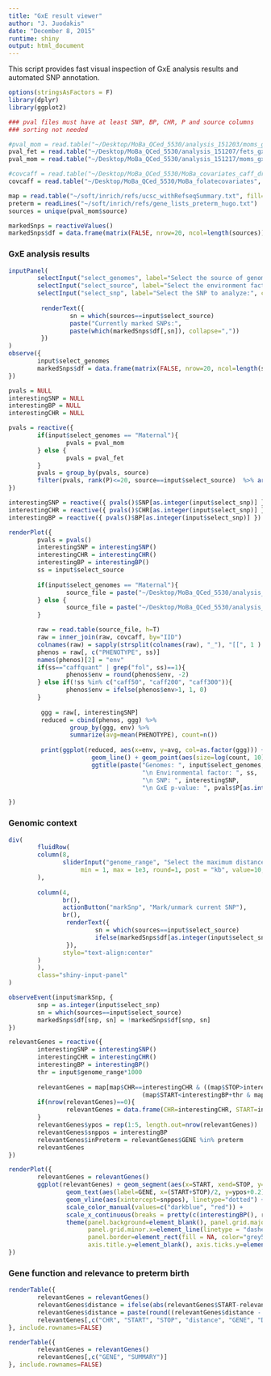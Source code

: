 ```yaml
---
title: "GxE result viewer"
author: "J. Juodakis"
date: "December 8, 2015"
runtime: shiny
output: html_document
---
```


This script provides fast visual inspection of GxE analysis results and automated SNP annotation.

```r
options(stringsAsFactors = F)
library(dplyr)
library(ggplot2)

### pval files must have at least SNP, BP, CHR, P and source columns
### sorting not needed

#pval_mom = read.table("~/Desktop/MoBa_QCed_5530/analysis_151203/moms_gxe_pvals", h=T)
pval_fet = read.table("~/Desktop/MoBa_QCed_5530/analysis_151207/fets_gxe_pvals", h=T)
pval_mom = read.table("~/Desktop/MoBa_QCed_5530/analysis_151217/moms_gxe_pvals", h=T)

#covcaff = read.table("~/Desktop/MoBa_QCed_5530/MoBa_covariates_caff_drinks", h=T)
covcaff = read.table("~/Desktop/MoBa_QCed_5530/MoBa_folatecovariates", h=T)

map = read.table("~/soft/inrich/refs/ucsc_withRefseqSummary.txt", fill=T, sep="\t", h=T, quote='')
preterm = readLines("~/soft/inrich/refs/gene_lists_preterm_hugo.txt")
sources = unique(pval_mom$source)

markedSnps = reactiveValues()
markedSnps$df = data.frame(matrix(FALSE, nrow=20, ncol=length(sources)))
```

### GxE analysis results

```r
inputPanel(
        selectInput("select_genomes", label="Select the source of genomes to analyze:", choices=c("Maternal", "Fetal")),
        selectInput("select_source", label="Select the environment factor to analyze:", choices=sources),
        selectInput("select_snp", label="Select the SNP to analyze:", choices=1:20),
        
         renderText({
                 sn = which(sources==input$select_source)
                 paste("Currently marked SNPs:",
                 paste(which(markedSnps$df[,sn]), collapse=","))
         })
)
observe({
        input$select_genomes
        markedSnps$df = data.frame(matrix(FALSE, nrow=20, ncol=length(sources)))
})
```

```r
pvals = NULL
interestingSNP = NULL
interestingBP = NULL
interestingCHR = NULL

pvals = reactive({
        if(input$select_genomes == "Maternal"){
                pvals = pval_mom
        } else {
                pvals = pval_fet
        }
        pvals = group_by(pvals, source)
        filter(pvals, rank(P)<=20, source==input$select_source)  %>% arrange(P)
})

interestingSNP = reactive({ pvals()$SNP[as.integer(input$select_snp)] })
interestingCHR = reactive({ pvals()$CHR[as.integer(input$select_snp)] })
interestingBP = reactive({ pvals()$BP[as.integer(input$select_snp)] })

renderPlot({
        pvals = pvals()
        interestingSNP = interestingSNP()
        interestingCHR = interestingCHR()
        interestingBP = interestingBP()
        ss = input$select_source
        
        if(input$select_genomes == "Maternal"){
                source_file = paste("~/Desktop/MoBa_QCed_5530/analysis_151217/moms_", ss, "_stageii.raw", sep="")
        } else {
                source_file = paste("~/Desktop/MoBa_QCed_5530/analysis_151207/fets_", ss, "_stageii.raw", sep="")
        }

        raw = read.table(source_file, h=T)
        raw = inner_join(raw, covcaff, by="IID")
        colnames(raw) = sapply(strsplit(colnames(raw), "_"), "[[", 1 )
        phenos = raw[, c("PHENOTYPE", ss)]
        names(phenos)[2] = "env"
        if(ss=="caffquant" | grep("fol", ss)==1){
                phenos$env = round(phenos$env, -2)
        } else if(!ss %in% c("caff50", "caff200", "caff300")){
                phenos$env = ifelse(phenos$env>1, 1, 0)
        }
         
         ggg = raw[, interestingSNP]
         reduced = cbind(phenos, ggg) %>%
                 group_by(ggg, env) %>%
                 summarize(avg=mean(PHENOTYPE), count=n())
         
         print(ggplot(reduced, aes(x=env, y=avg, col=as.factor(ggg))) +
                       geom_line() + geom_point(aes(size=log(count, 10))) +
                       ggtitle(paste("Genomes: ", input$select_genomes,
                                     "\n Environmental factor: ", ss,
                                     "\n SNP: ", interestingSNP,
                                     "\n GxE p-value: ", pvals$P[as.integer(input$select_snp)], sep="")))

})
```


### Genomic context

```r
div(
        fluidRow(
        column(8,
               sliderInput("genome_range", "Select the maximum distance for including genes in the genome viewer:", 
                    min = 1, max = 1e3, round=1, post = "kb", value=10, width="100%")
        ),
        
        column(4,
               br(),
               actionButton("markSnp", "Mark/unmark current SNP"),
               br(),
                renderText({
                        sn = which(sources==input$select_source)
                        ifelse(markedSnps$df[as.integer(input$select_snp), sn], "MARKED", "unmarked")
                }),
               style="text-align:center"
        )
        ),
        class="shiny-input-panel"
)
```

```r
observeEvent(input$markSnp, {
        snp = as.integer(input$select_snp)
        sn = which(sources==input$select_source)
        markedSnps$df[snp, sn] = !markedSnps$df[snp, sn]
})

relevantGenes = reactive({
        interestingSNP = interestingSNP()
        interestingCHR = interestingCHR()
        interestingBP = interestingBP()
        thr = input$genome_range*1000
        
        relevantGenes = map[map$CHR==interestingCHR & ((map$STOP>interestingBP-thr & map$STOP<interestingBP+thr) |
                                     (map$START<interestingBP+thr & map$START>interestingBP-thr)),]
        if(nrow(relevantGenes)==0){
                relevantGenes = data.frame(CHR=interestingCHR, START=interestingBP, STOP=interestingBP, GENE=interestingSNP, DESCRIPTION="(target SNP)", SUMMARY="")
        }
        relevantGenes$ypos = rep(1:5, length.out=nrow(relevantGenes))
        relevantGenes$snppos = interestingBP
        relevantGenes$inPreterm = relevantGenes$GENE %in% preterm
        relevantGenes
})

renderPlot({
        relevantGenes = relevantGenes()
        ggplot(relevantGenes) + geom_segment(aes(x=START, xend=STOP, y=ypos, yend=ypos, col=inPreterm), lwd=3) +
                geom_text(aes(label=GENE, x=(START+STOP)/2, y=ypos+0.2), size=4, fontface="italic") +
                geom_vline(aes(xintercept=snppos), linetype="dotted") +
                scale_color_manual(values=c("darkblue", "red")) +
                scale_x_continuous(breaks = pretty(c(interestingBP(), relevantGenes$START, relevantGenes$STOP), 10)) +
                theme(panel.background=element_blank(), panel.grid.major.y=element_blank(), panel.grid.minor.y=element_blank(),
                      panel.grid.minor.x=element_line(linetype = "dashed", colour = "grey"),
                      panel.border=element_rect(fill = NA, color="grey50"),
                      axis.title.y=element_blank(), axis.ticks.y=element_blank(), axis.text.y=element_blank())
})

```

### Gene function and relevance to preterm birth

```r
renderTable({
        relevantGenes = relevantGenes()
        relevantGenes$distance = ifelse(abs(relevantGenes$START-relevantGenes$snppos)<abs(relevantGenes$STOP-relevantGenes$snppos), relevantGenes$START, relevantGenes$STOP)
        relevantGenes$distance = paste(round((relevantGenes$distance - relevantGenes$snppos)/1000), "kb")
        relevantGenes[,c("CHR", "START", "STOP", "distance", "GENE", "DESCRIPTION", "inPreterm")]
}, include.rownames=FALSE)

renderTable({
        relevantGenes = relevantGenes()
        relevantGenes[,c("GENE", "SUMMARY")]
}, include.rownames=FALSE)

```